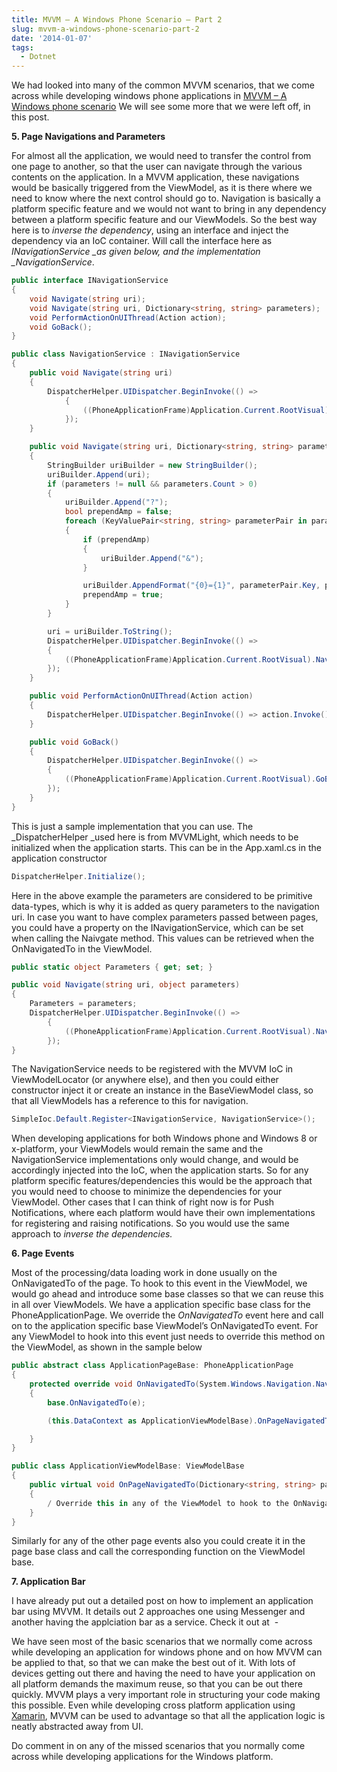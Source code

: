 ```yaml
---
title: MVVM – A Windows Phone Scenario – Part 2
slug: mvvm-a-windows-phone-scenario-part-2
date: '2014-01-07'
tags:
  - Dotnet
---
```

We had looked into many of the common MVVM scenarios, that we come across while developing windows phone applications in [MVVM – A Windows phone scenario](/blog/mvvm-a-windows-phone-scenario/) We will see some more that we were left off, in this post.

**5\. Page Navigations and Parameters**

For almost all the application, we would need to transfer the control from one page to another, so that the user can navigate through the various contents on the application. In a MVVM application, these navigations would be basically triggered from the ViewModel, as it is there where we need to know where the next control should go to. Navigation is basically a platform specific feature and we would not want to bring in any dependency between a platform specific feature and our ViewModels. So the best way here is to _inverse the dependency_, using an interface and inject the dependency via an IoC container. Will call the interface here as _INavigationService \_as given below, and the implementation \_NavigationService_.

```csharp
public interface INavigationService
{
	void Navigate(string uri);
	void Navigate(string uri, Dictionary<string, string> parameters);
	void PerformActionOnUIThread(Action action);
	void GoBack();
}

public class NavigationService : INavigationService
{
	public void Navigate(string uri)
	{
		DispatcherHelper.UIDispatcher.BeginInvoke(() =>
			{
				((PhoneApplicationFrame)Application.Current.RootVisual).Navigate(new Uri(uri, UriKind.Relative));
			});
	}

	public void Navigate(string uri, Dictionary<string, string> parameters)
	{
		StringBuilder uriBuilder = new StringBuilder();
		uriBuilder.Append(uri);
		if (parameters != null && parameters.Count > 0)
		{
			uriBuilder.Append("?");
			bool prependAmp = false;
			foreach (KeyValuePair<string, string> parameterPair in parameters)
			{
				if (prependAmp)
				{
					uriBuilder.Append("&");
				}

				uriBuilder.AppendFormat("{0}={1}", parameterPair.Key, parameterPair.Value);
				prependAmp = true;
			}
		}

		uri = uriBuilder.ToString();
		DispatcherHelper.UIDispatcher.BeginInvoke(() =>
		{
			((PhoneApplicationFrame)Application.Current.RootVisual).Navigate(new Uri(uri, UriKind.Relative));
		});
	}

	public void PerformActionOnUIThread(Action action)
	{
		DispatcherHelper.UIDispatcher.BeginInvoke(() => action.Invoke());
	}

	public void GoBack()
	{
		DispatcherHelper.UIDispatcher.BeginInvoke(() =>
		{
			((PhoneApplicationFrame)Application.Current.RootVisual).GoBack();
		});
	}
}

```

This is just a sample implementation that you can use. The \_DispatcherHelper \_used here is from MVVMLight, which needs to be initialized when the application starts. This can be in the App.xaml.cs in the application constructor

```csharp
DispatcherHelper.Initialize();

```

Here in the above example the parameters are considered to be primitive data-types, which is why it is added as query parameters to the navigation uri. In case you want to have complex parameters passed between pages, you could have a property on the INavigationService, which can be set when calling the Naivgate method. This values can be retrieved when the OnNavigatedTo in the ViewModel.

```csharp
public static object Parameters { get; set; }

public void Navigate(string uri, object parameters)
{
    Parameters = parameters;
    DispatcherHelper.UIDispatcher.BeginInvoke(() =>
        {
            ((PhoneApplicationFrame)Application.Current.RootVisual).Navigate(new Uri(uri, UriKind.Relative));
        });
}

```

The NavigationService needs to be registered with the MVVM IoC in ViewModelLocator (or anywhere else), and then you could either constructor inject it or create an instance in the BaseViewModel class, so that all ViewModels has a reference to this for navigation.

```csharp
SimpleIoc.Default.Register<INavigationService, NavigationService>();

```

When developing applications for both Windows phone and Windows 8 or x-platform, your ViewModels would remain the same and the NavigationService implementations only would change, and would be accordingly injected into the IoC, when the application starts. So for any platform specific features/dependencies this would be the approach that you would need to choose to minimize the dependencies for your ViewModel. Other cases that I can think of right now is for Push Notifications, where each platform would have their own implementations for registering and raising notifications. So you would use the same approach to _inverse the dependencies._

**6\. Page Events**

Most of the processing/data loading work in done usually on the OnNavigatedTo of the page. To hook to this event in the ViewModel, we would go ahead and introduce some base classes so that we can reuse this in all over ViewModels. We have a application specific base class for the PhoneApplicationPage. We override the _OnNavigatedTo_ event here and call on to the application specific base ViewModel’s OnNavigatedTo event. For any ViewModel to hook into this event just needs to override this method on the ViewModel, as shown in the sample below

```csharp
public abstract class ApplicationPageBase: PhoneApplicationPage
{
    protected override void OnNavigatedTo(System.Windows.Navigation.NavigationEventArgs e)
    {
        base.OnNavigatedTo(e);

        (this.DataContext as ApplicationViewModelBase).OnPageNavigatedTo(this.NavigationContext.QueryString);

    }
}

public class ApplicationViewModelBase: ViewModelBase
{
    public virtual void OnPageNavigatedTo(Dictionary<string, string> parameters)
    {
        / Override this in any of the ViewModel to hook to the OnNavigatedTo event on the page
    }
}

```

Similarly for any of the other page events also you could create it in the page base class and call the corresponding function on the ViewModel base.

**7\. Application Bar**

I have already put out a detailed post on how to implement an application bar using MVVM. It details out 2 approaches one using Messenger and another having the applciation bar as a service. Check it out at  - <BlogLink
  href="/blog/windows-phone-series-mvvm-and-applicationbar"
  title="Windows Phone Series – MVVM and ApplicationBar"
  description="Read this interesting blog post"
  authorImage="/images/logo-512x512-24.png"
  authorName="Rahul Nath"
  authorTitle="Rahul Pulikkot Nath"
  featureImage="/images/wp_applicationbar_icon_mvvm.png"
/>

We have seen most of the basic scenarios that we normally come across while developing an application for windows phone and on how MVVM can be applied to that, so that we can make the best out of it. With lots of devices getting out there and having the need to have your application on all platform demands the maximum reuse, so that you can be out there quickly. MVVM plays a very important role in structuring your code making this possible. Even while developing cross platform application using [Xamarin](http://xamarin.com/), MVVM can be used to advantage so that all the application logic is neatly abstracted away from UI.

Do comment in on any of the missed scenarios that you normally come across while developing applications for the Windows platform.

